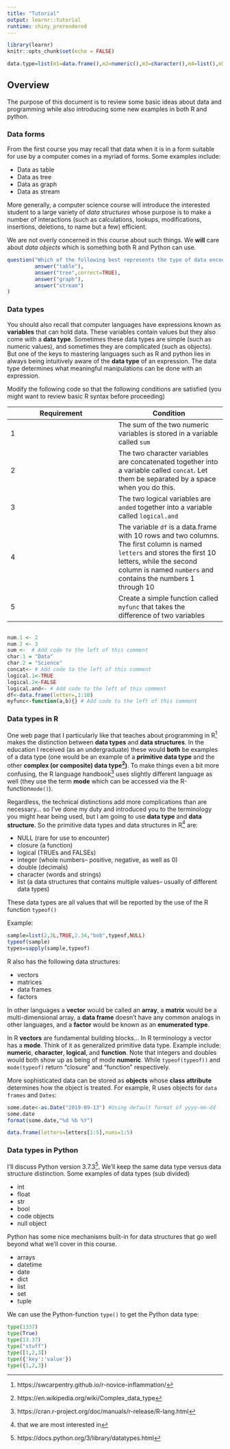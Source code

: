 ```yaml
---
title: "Tutorial"
output: learnr::tutorial
runtime: shiny_prerendered
---
```


```r
library(learnr)
knitr::opts_chunk$set(echo = FALSE)
```

```r
data.type=list(m1=data.frame(),m2=numeric(),m3=character(),m4=list(),m5=logical())
```


## Overview {data-progressive=TRUE}

The purpose of this document is to review some basic ideas about data and programming while also  introducing some new examples in both R and python.

### Data forms

From the first course you may recall that data when it is in a form suitable for use by a computer comes in a myriad of forms. Some examples include:

* Data as table
* Data as tree
* Data as graph
* Data as stream

More generally, a computer science course will introduce the interested student to a large variety of *data structures* whose purpose is to make a number of interactions (such as calculations, lookups, modifications, insertions, deletions, to name but a few) efficient.

We are not overly concerned in this course about such things.  We **will** care about *data objects* which is something both R and Python can use.

```r
question("Which of the following best represents the type of data encoded in a JSON object?",
         answer("table"),
         answer("tree",correct=TRUE),
         answer("graph"),
         answer("stream")
)

```

### Data types

You should also recall that computer languages have expressions known as **variables** that can hold data.  These variables contain values but they also come with a **data type**.  Sometimes these data types are simple (such as numeric values), and sometimes they are complicated (such as objects).  But one of the keys to mastering languages such as R and python lies in always being intuitively aware of the **data type** of an expression.  The data type determines what meaningful manipulations can be done with an expression.

Modify the following code so that the following conditions are satisfied (you might want to review basic R syntax before proceeding)

Requirement| Condition
-----------|-----------
1          | The sum of the two numeric variables is stored in a variable called `sum`
2          | The two character variables are concatenated together into a variable called `concat`.  Let them be separated by a space when you do this.
3          | The two logical variables are `anded` together into a variable called `logical.and`
4          | The variable `df` is a data.frame with 10 rows and two columns.  The first column is named `letters` and stores the first 10 letters, while the second column is named `numbers` and contains the numbers 1 through 10
5          | Create a simple function called `myfunc` that takes the difference of two variables
```r

```
```r
num.1 <- 2
num.2 <- 3
sum <-  # Add code to the left of this comment
char.1 = "Data"
char.2 = "Science"
concat<- # Add code to the left of this comment
logical.1<-TRUE
logical.2<-FALSE
logical.and<- # Add code to the left of this comment
df<-data.frame(letter=,1:10)
myfunc<-function(a,b){} # Add code to the left of this comment
```

### Data types in R

One web page that I particularly like that teaches about programming in R^[https://swcarpentry.github.io/r-novice-inflammation/] makes the distinction between **data types** and **data structures**.  In the education I received (as an undergraduate) these would **both** be examples of a data type (one would be an example of a **primitive data type** and the other **complex (or composite) data type^[https://en.wikipedia.org/wiki/Complex_data_type])**.  To make things even a bit more confusing, the R language handbook^[https://cran.r-project.org/doc/manuals/r-release/R-lang.html] uses slightly different language as well (they use the term **mode** which can be accessed via the R-function`mode()`).

Regardless, the technical distinctions add more complications than are necessary... so I've done my duty and introduced you to the terminology you might hear being used, but I am going to use **data type** and **data structure**.  So the primitive data types and data structures in R^[that we are most interested in] are:

* NULL (rare for use to encounter)
* closure (a function)
* logical (TRUEs and FALSEs)
* integer (whole numbers-- positive, negative, as well as 0)
* double (decimals)
* character (words and strings)
* list (a data structures that contains multiple values-- usually of different data types)

These data types are all values that will be reported by the use of the R function `typeof()`

Example:

```r
sample=list(2,2L,TRUE,2.34,"bob",typeof,NULL)
typeof(sample)
types=sapply(sample,typeof)
```

R also has the following data structures:

* vectors
* matrices
* data frames
* factors

In other languages a **vector** would be called an **array**, a **matrix** would be a multi-dimensional array, a **data frame** doesn't have any common analogs in other languages, and a **factor** would be known as an **enumerated type**.

In R **vectors** are fundamental building blocks... In R terminology a vector has a **mode**.  Think of it as generalized primitive data type.  Example include: **numeric**, **character**, **logical**, and **function**.  Note that integers and doubles would both show up as being of mode **numeric**.  While `typeof(typeof))` and `mode(typeof)` return "closure" and "function" respectively.

<!-- consider beefing up function discussion -->

<!-- add a quiz here-->


More sophisticated data can be stored as **objects** whose **class attribute** determines how the object  is treated.  For example, R uses objects for `data frames` and `Dates`:

```r
some.date<-as.Date("2019-09-13") #Using default format of yyyy-mm-dd
some.date
format(some.date,"%d %b %Y")

data.frame(letters=letters[1:5],nums=1:5)
```

### Data types in Python

I'll discuss Python version 3.7.3^[https://docs.python.org/3/library/datatypes.html].  We'll keep the same data type versus data structure distinction.  Some examples of data types (sub divided)

* int
* float
* str
* bool
* code objects
* null object


Python has some nice mechanisms built-in for data structures that go well beyond what we'll cover in this course.

* arrays
* datetime
* date
* dict
* list
* set
* tuple

We can use the Python-function `type()` to get the Python data type:
```python
type(1337)
type(True)
type(13.37)
type("stuff")
type([1,2,3])
type({'key':'value'})
type({1,2,3})
```